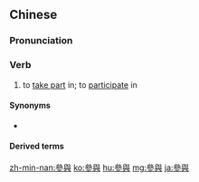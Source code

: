 ==Chinese==
{{zh-forms|s=参与}}

===Pronunciation===
{{zh-pron
|m=cānyù
|c=caam1 jyu6,caam1 jyu5
|mn=chham-ú
|ma=Zh-canyù.ogg
|cat=v
}}

===Verb===
{{zh-verb}}

# to [[take part]] in; to [[participate]] in

====Synonyms====
* {{zh-l|參加}}

====Derived terms====
{{zh-der|參與者}}

{{zh-cat|Advanced}}

[[zh-min-nan:參與]]
[[ko:參與]]
[[hu:參與]]
[[mg:參與]]
[[ja:參與]]